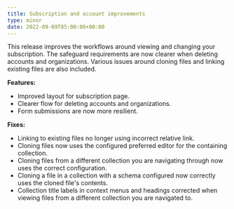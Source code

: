 ```yaml
---
title: Subscription and account improvements
type: minor
date: 2022-09-09T05:00:00+00:00
---
```

This release improves the workflows around viewing and changing your subscription. The safeguard requirements are now clearer when deleting accounts and organizations. Various issues around cloning files and linking existing files are also included.

**Features:**

* Improved layout for subscription page.
* Clearer flow for deleting accounts and organizations.
* Form submissions are now more resilient.

**Fixes:**

* Linking to existing files no longer using incorrect relative link.
* Cloning files now uses the configured preferred editor for the containing collection.
* Cloning files from a different collection you are navigating through now uses the correct configuration.
* Cloning a file in a collection with a schema configured now correctly uses the cloned file's contents.
* Collection title labels in context menus and headings corrected when viewing files from a different collection you are navigated to.